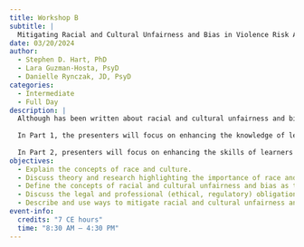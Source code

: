```yaml
---
title: Workshop B
subtitle: |
  Mitigating Racial and Cultural Unfairness and Bias in Violence Risk Assessment and Management
date: 03/20/2024
author:
  - Stephen D. Hart, PhD
  - Lara Guzman-Hosta, PsyD
  - Danielle Rynczak, JD, PsyD
categories: 
  - Intermediate
  - Full Day
description: |
  Although has been written about racial and cultural unfairness and bias in psychology generally and forensic psychology more specifically, there is a lack of specific and detailed guidance for practitioners and researchers concerning how to mitigate racial and cultural unfairness and bias with respect to violence risk assessment and management. The overarching goal of this workshop is to provide learners with such guidance.
  
  In Part 1, the presenters will focus on enhancing the knowledge of learners with respect to: the concepts of race and culture; the importance of race and culture to definitions and theories of violence, and the practice of violence risk assessment and management; the concepts of racial and cultural unfairness and bias and the systems that support them; and the legal and professional obligations of practitioners and researchers to take reasonable steps to mitigate racial and cultural unfairness and bias -- including systemic racism and cultural discrimination.
  
  In Part 2, presenters will focus on enhancing the skills of learners with respect to ways they can mitigate racial and cultural unfairness and bias when delivering violence risk assessment and management services and when developing, implementing, and evaluating decision support aids for violence risk assessment and management. The learners will illustrate their recommendations using examples from their own practice and research. A general theme running throughout the workshop is that although practitioners and researchers cannot absolutely prevent or eliminate racial and cultural unfairness and bias, they certainly can -- and must -- take reasonable steps to mitigate such harm.
objectives: 
  - Explain the concepts of race and culture.
  - Discuss theory and research highlighting the importance of race and culture to definitions and theories of violence, as well as to the practice of violence risk assessment and management.
  - Define the concepts of racial and cultural unfairness and bias as they relate to violence risk assessment.
  - Discuss the legal and professional (ethical, regulatory) obligations of evaluators to mitigate racial and cultural unfairness and bias in violence risk assessment and management.
  - Describe and use ways to mitigate racial and cultural unfairness and bias when delivering violence risk assessment and management services and when developing, implementing, and evaluating decision support aids for violence risk assessment and management.
event-info:
  credits: "7 CE hours"
  time: "8:30 AM – 4:30 PM"
---
```

